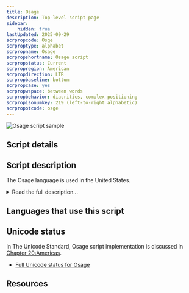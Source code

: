 ```yaml
---
title: Osage
description: Top-level script page
sidebar:
    hidden: true
lastUpdated: 2025-09-29
scrpropcode: Osge
scrproptype: alphabet
scrpropname: Osage
scrpropshortname: Osage script
scrpropstatus: Current
scrpropregion: American
scrpropdirection: LTR
scrpropbaseline: bottom
scrpropcase: yes
scrpropwspace: between words
scrpropbehavior: diacritics, complex positioning
scrpropisonumkey: 219 (left-to-right alphabetic)
scrpropotcode: osge
---
```



![Osage script sample](../images/osge-sample.jpg "Osage consonants")

## Script details

<ScriptDetails />

## Script description

The Osage language is used in the United States.

<details>
<summary>Read the full description...</summary>A variety of Latin-based orthographies have been used for the Osage language over the past 200+ years. As part of revitalization efforts, a new Osage orthography has been consistently and regularly used throughout the Osage Nation since 2006. The Osage script and Latin script were disunified by the Unicode Technical Committee in 2014. It was decided that the differences in Osage usage are significant enough that the Osage orthography should be considered a script in its own right. The script behaves very much like Latin as far as casing and glyph design are concerned. There are many characters in Osage which do not exist in Latin. Default sorting for the Osage script is completely different from Latin.

Osage uses standard European digits and punctuation.
</details>

## Languages that use this script

<WsList script='Osge' wsMax='5' />

## Unicode status

In The Unicode Standard, Osage script implementation is discussed in [Chapter 20:Americas](https://www.unicode.org/versions/latest/core-spec/chapter-20/#G26674).

- [Full Unicode status for Osage](/scrlang/unicode/osge-unicode)



## Resources

<ScriptResources detailSummary='seemore' />

